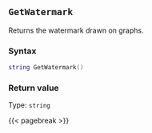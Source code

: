 ## `GetWatermark`

Returns the watermark drawn on graphs.

### Syntax {-}

``` .lua
string GetWatermark()
```


### Return value {-}

Type: `string`


{{< pagebreak >}}